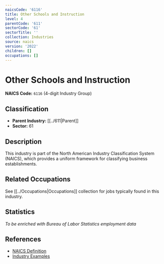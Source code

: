 ```yaml
---
naicsCode: '6116'
title: Other Schools and Instruction
level: 4
parentCode: '611'
sectorCode: '61'
sectorTitle: ''
collection: Industries
source: naics
version: '2022'
children: []
occupations: []
---
```

# Other Schools and Instruction

**NAICS Code:** `6116` (4-digit Industry Group)

## Classification

- **Parent Industry:** [[../611|Parent]]
- **Sector:** 61

## Description

This industry is part of the North American Industry Classification System (NAICS), which provides a uniform framework for classifying business establishments.

## Related Occupations

See [[../Occupations|Occupations]] collection for jobs typically found in this industry.

## Statistics

*To be enriched with Bureau of Labor Statistics employment data*

## References

- [NAICS Definition](https://www.census.gov/naics/)
- [Industry Examples](https://www.census.gov/naics/2022NAICS/)
